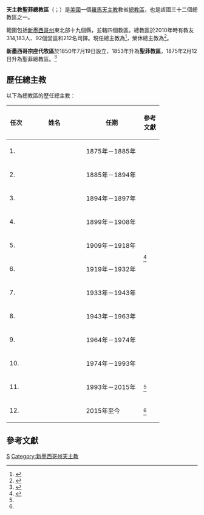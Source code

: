 {{Multiple issues|
{{Primarysources|time=2020-02-14T12:52:40+00:00}}
{{Refimprove|time=2020-02-14T12:52:40+00:00}}
}}
{{NoteTA
|1=zh-hant:佈拉祺多;zh-hans:佈拉祺多;
|2=zh-hk:類斯;zh-tw:路易;
}}
{{Infobox Roman Catholic diocese
|Roman Catholic Diocese of = 天主教聖菲總教區
|Latin name of diocese = Archidiocesis Sanctae Fidei<br />in America Septentrionali
|border = catholic
|image = [[File:Cathedral_(3597674829).jpg|250px]]
|caption = 聖方濟各聖殿主教座堂
|coat_of_arms = [[File:Roman_Catholic_Archdiocese_of_Santa_Fe.svg|175px]]
|coat_of_arms_caption = 總教區牧徽
|location = [[美國|美國]]
|territory = [[新墨西哥州|新墨西哥州]]東北部十九個縣
|population = 314,183
|rite = [[羅馬禮|羅馬禮]]
|patron = [[聖方濟各|聖方濟各]]
|province = 
|established = 1850年7月19日（新墨西哥宗座代牧區）<br />1853年（聖菲教區）<br />1875年2月12日（聖菲總教區）
|cathedral = [[聖方濟各聖殿主教座堂|聖方濟各聖殿主教座堂]]
|co-cathedral = 
|leadership = 總主教
|website = [https://archdiosf.org/ 總教區官方網站]
|pope = {{incumbent pope}}
|metropolitan = {{link-en|若望·嘉祿·韋斯特|John Charles Wester|若望·C·韋斯特}}
|coadjutor archbishop = 
|auxiliary = 
|emeritus = {{link-en|彌額爾·希漢 (聖菲總教區總主教)|Michael Sheehan (archbishop of Santa Fe)|彌額爾·J·希漢}}（榮休總主教）
|map = [[File:Archdiocese_of_Santa_Fe.jpg|250px]]
|map_caption = 總教區管轄圖
}}

'''天主教聖菲總教區'''（{{lang-la|Archidiocesis Sanctae Fidei in America Septentrionali}}；{{lang-en|Roman Catholic Archdiocese of Santa Fe}}）是[[美國|美國]]一個[[羅馬天主教|羅馬天主教]]教省[[總教區|總教區]]，也是該國三十二個總教區之一。

範圍包括[[新墨西哥州|新墨西哥州]]東北部十九個縣，並轄四個教區。總教區於2010年時有教友314,183人、92個堂區和212名司鐸。現任總主教為{{link-en|若望·嘉祿·韋斯特|John Charles Wester|若望·C·韋斯特}}<ref>{{cite web |title=Archbishop John C. Wester |url=https://archdiosf.org/about-archbishop-wester |publisher=Archdiocese of Santa Fe |accessdate=2020-02-13 |archiveurl=https://web.archive.org/web/20200213172738/https://archdiosf.org/about-archbishop-wester |archivedate=2020-02-13 |language=en |dead-url=no }}</ref>，榮休總主教為{{link-en|彌額爾·希漢 (聖菲總教區總主教)|Michael Sheehan (archbishop of Santa Fe)|彌額爾·J·希漢}}<ref name="Sheehan">{{cite web |title=Archbishop Emeritus Michael J. Sheehan |url=https://archdiosf.org/about-archbishop-sheehan |publisher=Archdiocese of Santa Fe |accessdate=2020-02-13 |archiveurl=https://web.archive.org/web/20200213173910/https://archdiosf.org/about-archbishop-sheehan |archivedate=2020-02-13 |language=en |dead-url=no }}</ref>。

'''新墨西哥宗座代牧區'''於1850年7月19日設立，1853年升為'''聖菲教區'''，1875年2月12日升為聖菲總教區。<ref>{{cite web |title=History of the Archdiocese of Santa Fe |url=https://archdiosf.org/asf-history |publisher=Archdiocese of Santa Fe |accessdate=2020-02-14 |archiveurl=https://web.archive.org/web/20200214123102/https://archdiosf.org/asf-history |archivedate=2020-02-14 |language=en |dead-url=no }}</ref>

==歷任總主教==
以下為總教區的歷任總主教：
{| class="wikitable" style="width:73%; text-align:center"
|-
! scope="col" width="10%" | 任次
! scope="col" width="30%" | 姓名
! scope="col" width="30%" | 任期
! scope="col" width="10%" | 參考文獻
|-
|1.
|{{link-en|若翰·拉米|Jean-Baptiste Lamy|若望·B·拉米}}
|1875年－1885年
| rowspan="10" | <ref name="ArchbishopList">{{cite web |title=Archbishops of Santa Fe |url=https://archdiosf.org/archbishops-of-santa-fe |publisher=Archdiocese of Santa Fe |accessdate=2020-02-13 |archiveurl=https://web.archive.org/web/20200213181732/https://archdiosf.org/archbishops-of-santa-fe |archivedate=2020-02-13 |language=en |dead-url=no }}</ref>
|-
|2.
|{{link-en|若翰·薩爾潘特|Jean-Baptiste Salpointe|若望·B·薩爾潘特}}
|1885年－1894年
|-
|3.
|{{link-en|佈拉祺多·類斯·沙佩萊|Placide Louis Chapelle|佈拉祺多·L·沙佩萊}}
|1894年－1897年
|-
|4.
|{{link-en|伯多祿·布爾加德|Peter Bourgade}}
|1899年－1908年
|-
|5.
|{{link-en|若翰·皮塔瓦爾|John Baptist Pitaval|若望·B·皮塔瓦爾}}
|1909年－1918年
|-
|6.
|{{link-en|亞爾伯·德格|Albert Daeger|亞爾伯·T·德格}}
|1919年－1932年
|-
|7.
|{{link-en|盧道·格爾肯|Rudolph Gerken|盧道·A·格爾肯}}
|1933年－1943年
|-
|8.
|{{link-en|愛文·伯恩|Edwin Byrne|愛文·V·伯恩}}
|1943年－1963年
|-
|9.
|{{link-en|雅各伯·伯多祿·戴維斯|James Peter Davis|雅各伯·P·戴維斯}}
|1964年－1974年
|-
|10.
|{{link-en|羅勃·福爾琴·桑切斯|Robert Fortune Sanchez|羅勃·F·桑切斯}}
|1974年－1993年
|-
|11.
|{{link-en|彌額爾·希漢 (聖菲總教區總主教)|Michael Sheehan (archbishop of Santa Fe)|彌額爾·J·希漢}}
|1993年－2015年
|<ref name="Sheehan" />
|-
|12.
|{{link-en|若望·嘉祿·韋斯特|John Charles Wester|若望·C·韋斯特}}
|2015年至今
|<ref name="ArchbishopList" />
|}

==參考文獻==
{{reflist}}

{{美國天主教教區}}

[[Category:美國天主教教區|S]]
[[Category:新墨西哥州天主教|Category:新墨西哥州天主教]]